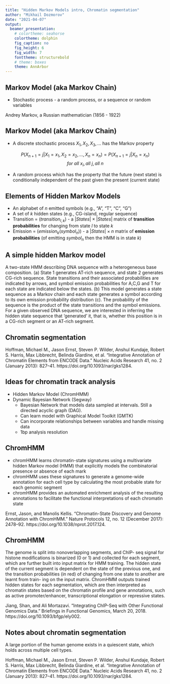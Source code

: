 ```yaml
---
title: "Hidden Markov Models intro, Chromatin segmentation"
author: "Mikhail Dozmorov"
date: "2021-04-07"
output:
  beamer_presentation:
    # colortheme: seahorse
    colortheme: dolphin
    fig_caption: no
    fig_height: 6
    fig_width: 7
    fonttheme: structurebold
    # theme: boxes
    theme: AnnArbor
---
```


## Markov Model (aka Markov Chain)

- Stochastic process - a random process, or a sequence or random variables

\begin{center}
\includegraphics[height=150px]{img/markov.png}
\end{center}

Andrey Markov, a Russian mathematician (1856 - 1922)

## Markov Model (aka Markov Chain)

- A discrete stochastic process $X_1, X_2, X_3,...$ has the Markov property

$$P(X_{n+1}=j|X_1=x_1, X_2=x_2, ..., X_n=x_n) = P(X_{n+1}=j|X_n=x_n)$$
$$for\ all\ x_i, all\ j, all\ n$$

- A random process which has the property that the future (next state) is conditionally independent of the past given the present (current state)

## Elements of Hidden Markov Models

- An alphabet of $n$ emitted symbols (e.g., "A", "T", "C", "G")
- A set of $k$ hidden states (e.g., CG-island, regular sequence)
- Transition = ($transition_{l,k}$) - a $|States| \times |States|$ matrix of **transition probabilities** for changing from state $l$ to state $k$
- Emission = ($emission_k(symbol_n)$) - a $|States| \times n$ matrix of **emission probabilities** (of emitting $symbol_n$ then the HMM is in state $k$) 
<!--
Elements
- Hidden state X
- Clock  
    - at each tick of the clock, the state updates using
-  Dynamical model  
$$X_{i+1} \sim P(X_{i+1}|X_i=x_i)$$  
-  Emission at each state, depending on the state alone $Y$ - this is observed  
$$Y_i \sim P(Y_i|X_i = x_i)$$
-->

<!--
## A simple hidden Markov model

\begin{center}
\includegraphics[height=140px]{img/hmm_eddy.png}
\end{center}

\scriptsize The model generates two strings of information. One is the underlying _state path_ (the labels), as we transition from state to state. The other is the _observed sequence_ (the DNA), each residue being emitted from one state in the state path. The efficient Viterbi algorithm is guaranteed to find the most probable state path given a sequence and an HMM. The Viterbi algorithm is a dynamic programming algorithm quite similar to those used for standard sequence alignment.

\tiny Eddy, Sean R. “What Is a Hidden Markov Model?” Nature Biotechnology 22, no. 10 (October 2004): 1315–16. https://doi.org/10.1038/nbt1004-1315.
-->

## A simple hidden Markov model

\begin{center}
\includegraphics[height=140px]{img/hmm_sequence.png}
\end{center}

\tiny A two-state HMM describing DNA sequence with a heterogeneous base composition. (a) State 1 generates AT-rich sequence, and state 2 generates CG-rich sequence. State transitions and their associated probabilities are indicated by arrows, and symbol emission probabilities for A,C,G and T for each state are indicated below the states. (b) This model generates a state sequence as a Markov chain and each state generates a symbol according to its own emission probability distribution (c). The probability of the sequence is the product of the state transitions and the symbol emissions. For a given observed DNA sequence, we are interested in inferring the hidden state sequence that 'generated' it, that is, whether this position is in a CG-rich segment or an AT-rich segment.


## Chromatin segmentation

\begin{center}
\includegraphics[height=180px]{img/chromatin_segmentation.png}
\end{center}

\tiny Hoffman, Michael M., Jason Ernst, Steven P. Wilder, Anshul Kundaje, Robert S. Harris, Max Libbrecht, Belinda Giardine, et al. “Integrative Annotation of Chromatin Elements from ENCODE Data.” Nucleic Acids Research 41, no. 2 (January 2013): 827–41. https://doi.org/10.1093/nar/gks1284.

<!--View of the ENC1 locus on the minus strand using the ENCODE GM12878 segmentations. The unusual state pattern in middle of the gene in all three segmentations reveals a potential intronic regulatory element, which is confirmed by H3K4me1, H3K27ac, DNaseI hypersensitivity and transcription factor binding, and overlaps a putative GENCODE processed transcript.-->

## Ideas for chromatin track analysis

- Hidden Markov Model (ChromHMM)  
- Dynamic Bayesian Network (Segway)  
    - Bayesian Network that models data sampled at intervals. Still a directed acyclic graph (DAG).  
    - Can learn model with Graphical Model Toolkit (GMTK)  
    - Can incorporate relationships between variables and handle missing data  
    - 1bp analysis resolution

## ChromHMM

\begin{center}
\includegraphics[height=70px]{img/chromhmm1.png}
\end{center}

- chromHMM learns chromatin-state signatures using a multivariate hidden Markov model (HMM) that explicitly models the combinatorial presence or absence of each mark
- chromHMM uses these signatures to generate a genome-wide annotation for each cell type by calculating the most probable state for each genomic segment
- chromHMM provides an automated enrichment analysis of the resulting annotations to facilitate the functional interpretations of each chromatin state

\tiny Ernst, Jason, and Manolis Kellis. “Chromatin-State Discovery and Genome Annotation with ChromHMM.” Nature Protocols 12, no. 12 (December 2017): 2478–92. https://doi.org/10.1038/nprot.2017.124.

<!--Tracks of multiple histone modifications are shown from one cell type, IMR90. From such types of tracks, ChromHMM learns a set of chromatin-state definitions de novo, and then assigns each location in the genome to an instance of each state. The chromatin-state assignments for IMR90 made on the basis of the model-->

<!--## ChromHMM

\begin{center}
\includegraphics[height=70px]{img/chromhmm1.png}
\end{center}

The panel on the left displays a heatmap of the emission parameters in which each row corresponds to a different state, and each column corresponds to a different mark for the Roadmap Epigenomics 18-state expanded model defined on the basis of the observed data for six histone modifications (H3K4me1, H3K4me3, H3K27me3, H3K27ac, H3K36me3, and H3K9me3) from ref. 3. The darker blue color corresponds to a greater probability of observing the mark in the state. The heatmap to the right of the emission parameters displays the overlap fold enrichment for various external genomic annotations in IMR90 cells (epigenome E017) and is similar to what was previously shown for H1-hESC cells in ref. 3. A darker blue color corresponds to a greater fold enrichment for a column-specific coloring scale. The heatmap to the right of that shows the fold enrichment for each state for each 200-bp bin position within 2 kb around a set of transcription start sites (TSSs). A darker blue color corresponds to a greater fold enrichment, and there is one color scale for the entire heatmap. Candidate-state descriptions for each state, followed by a state abbreviation, are shown to the right of the heatmaps. 

\tiny https://www.nature.com/articles/nprot.2017.124-->

## ChromHMM

\begin{center}
\includegraphics[height=100px]{img/chromhmm3.png}
\end{center}

\tiny The genome is split into nonoverlapping segments, and ChIP- seq signal for histone modifications is binarized (0 or 1) and collected for each segment, which are further built into input matrix for HMM training. The hidden state of the current segment is dependent on the state of the previous one, and the transition probabilities (in red) of changing from one state to another are learnt from train- ing on the input matrix. ChromHMM outputs trained hidden states for each segmentation, which are then interpreted as chromatin states based on the chromatin profile and gene annotations, such as active promoter/enhancer, transcriptional elongation or repressive states.

\tiny Jiang, Shan, and Ali Mortazavi. “Integrating ChIP-Seq with Other Functional Genomics Data.” Briefings in Functional Genomics, March 20, 2018. https://doi.org/10.1093/bfgp/ely002.

<!--
## Graphical model representation of the default Segway Dynamic Bayesian Network

\begin{center}
\includegraphics[height=190px]{img/segway_dbn.png}
\end{center}
-->

<!--Nodes represent random variables. The shape represents the domain of the variable (squares: discrete; circles: continuous), and color represents the visibility of the variable (white: hidden; black: observed). We refer to all other variables pointing inwards to a particular variable as that variable’s parents. Every variable is, given its parents, condition- ally independent of all other variables in the model. Black arcs represent a deterministic conditional dependence, and red arcs represent a stochastic conditional dependence. A dashed arc indicates that, depending on the value of the parent variable along that arc, the conditional parents of the child variable switch deterministically. The model allows n different continuous observation tracks X(i) ∈ {X(1), . . . , X(n)}, which are conditionally dependent on the segment label Q. At any position t ≤ T in the sequence, we always know
whether the variable X(i) is present (X ̊ (i) = 1) or missing (X ̊ (i) = 0). Critically, the depen- ttt
dence between X(i) and Qt is determined based on the value of X ̊ (i). That is, when X ̊ (i) = 0, ttt
the dependence is severed, and thereby whatever information is in the track at the current position has no ability to affect the rest of the model. A binary segment transition variable Jt can either force the segment label to change at the current position (Jt = 1), or prevent it from changing (Jt = 0). The value of Jt is influenced by the segment label and a discrete countdown variable Ct. A regularly occurring ruler marker variable Mt specifies when the countdown variable is allowed to decrease.-->

<!--
## Segway segmentation

\begin{center}
\includegraphics[height=170px]{img/segway_example.png}
\end{center}

## ChromHMM vs. Segway

\begin{center}
\includegraphics[height=80px]{img/chromhmm_vs_segway.png}
\end{center}

\tiny Hoffman, Michael M., Jason Ernst, Steven P. Wilder, Anshul Kundaje, Robert S. Harris, Max Libbrecht, Belinda Giardine, et al. “Integrative Annotation of Chromatin Elements from ENCODE Data.” Nucleic Acids Research 41, no. 2 (January 2013): 827–41. https://doi.org/10.1093/nar/gks1284.
-->

## Notes about chromatin segmentation

A large portion of the human genome exists in a quiescent state, which holds across multiple cell types.

\begin{center}
\includegraphics[height=170px]{img/genome_segmentation.png}
\end{center}

\tiny Hoffman, Michael M., Jason Ernst, Steven P. Wilder, Anshul Kundaje, Robert S. Harris, Max Libbrecht, Belinda Giardine, et al. “Integrative Annotation of Chromatin Elements from ENCODE Data.” Nucleic Acids Research 41, no. 2 (January 2013): 827–41. https://doi.org/10.1093/nar/gks1284.

<!--
## Problems

- Estimating a model  
    - given a set of data $Y_i=y_i$, what model produced the data?
- Inference  
    - given a string and a model, what set of hidden states produced the data?
-->
